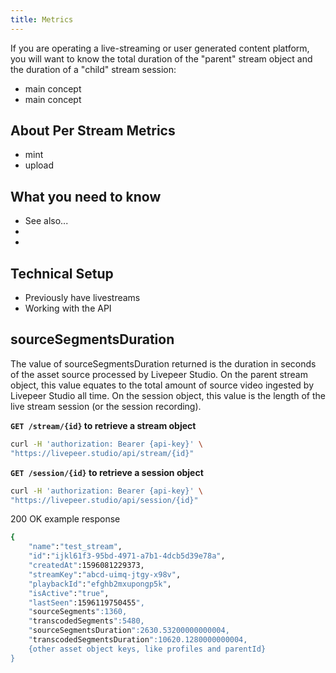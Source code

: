 ```yaml
---
title: Metrics
---
```



If you are operating a live-streaming or user generated content platform, you
will want to know the total duration of the "parent" stream object and the
duration of a "child" stream session:
- main concept
- main concept


## About Per Stream Metrics 
<!-- (Define what you are talking about) -->

- mint
- upload


## What you need to know
- See also...
- 
- 

## Technical Setup
- Previously have livestreams 
- Working with the API

## 

## sourceSegmentsDuration

The value of sourceSegmentsDuration returned is the duration in seconds of the
asset source processed by Livepeer Studio. On the parent stream object, this value
equates to the total amount of source video ingested by Livepeer Studio all time.
On the session object, this value is the length of the live stream session (or
the session recording).

**`GET /stream/{id}` to retrieve a stream object**

```bash
curl -H 'authorization: Bearer {api-key}' \
"https://livepeer.studio/api/stream/{id}"
```

**`GET /session/{id}` to retrieve a session object**

```bash
curl -H 'authorization: Bearer {api-key}' \
"https://livepeer.studio/api/session/{id}"
```

200 OK example response

```bash
{
    "name":"test_stream",
    "id":"ijkl61f3-95bd-4971-a7b1-4dcb5d39e78a",
    "createdAt":1596081229373,
    "streamKey":"abcd-uimq-jtgy-x98v",
    "playbackId":"efghb2mxupongp5k",
    "isActive":"true",
    "lastSeen":1596119750455",
    "sourceSegments":1360,
    "transcodedSegments":5480,
    "sourceSegmentsDuration":2630.53200000000004,
    "transcodedSegmentsDuration":10620.1280000000004,
    {other asset object keys, like profiles and parentId}
}
```
